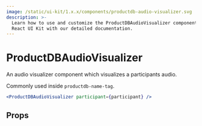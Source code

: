 ```yaml
---
image: /static/ui-kit/1.x.x/components/productdb-audio-visualizer.svg
description: >-
  Learn how to use and customize the ProductDBAudioVisualizer component in ProductDB's
  React UI Kit with our detailed documentation.
---
```


# ProductDBAudioVisualizer

An audio visualizer component which visualizes a participants audio.

Commonly used inside `productdb-name-tag`.

```jsx live
<ProductDBAudioVisualizer participant={participant} />
```

## Props

<PropsTable of="productdb-audio-visualizer" />

<head>
  <title>React UI Kit ProductDBAudioVisualizer</title>
</head>
